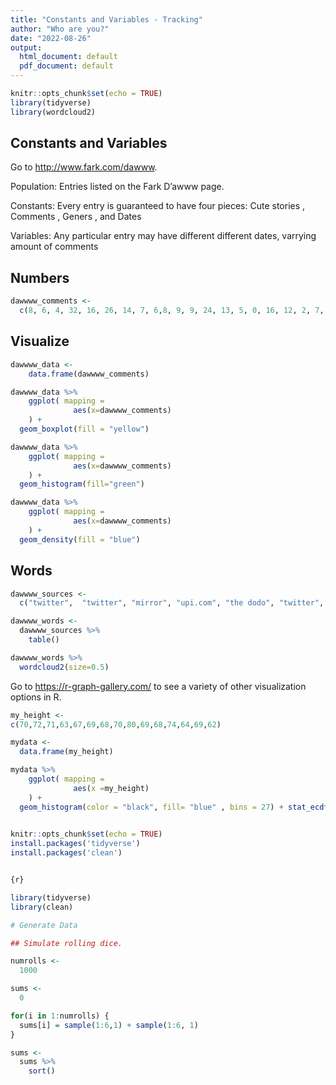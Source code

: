 ```yaml
---
title: "Constants and Variables - Tracking"
author: "Who are you?"
date: "2022-08-26"
output:
  html_document: default
  pdf_document: default
---
```


```r
knitr::opts_chunk$set(echo = TRUE)
library(tidyverse)
library(wordcloud2)
```

## Constants and Variables

Go to <http://www.fark.com/dawww>.

Population: Entries listed on the Fark D'awww page.

Constants: Every entry is guaranteed to have four pieces: Cute stories , Comments , Geners , and Dates

Variables: Any particular entry may have different different dates, varrying amount of comments

## Numbers

```r
dawwww_comments <- 
  c(8, 6, 4, 32, 16, 26, 14, 7, 6,8, 9, 9, 24, 13, 5, 0, 16, 12, 2, 7, 9, 19, 10, 5, 7, 1, 2, 8, 10, 3, 7, 12, 4, 17, 27, 8, 1, 9, 13, 17, 3, 13, 10)

```

## Visualize

```r
dawwww_data <- 
    data.frame(dawwww_comments)

dawwww_data %>% 
    ggplot( mapping = 
              aes(x=dawwww_comments)
    ) + 
  geom_boxplot(fill = "yellow")

dawwww_data %>% 
    ggplot( mapping = 
              aes(x=dawwww_comments)
    ) + 
  geom_histogram(fill="green")

dawwww_data %>% 
    ggplot( mapping = 
              aes(x=dawwww_comments)
    ) + 
  geom_density(fill = "blue")

```

## Words

```r
dawwww_sources <-
  c("twitter",  "twitter", "mirror", "upi.com", "the dodo", "twitter", "10tv.com", "He's", "a", "good", "boy", "give", "him", "a", "snack", "doggie", "treats", "available", "at", "Krispy", "Kreme", "for", "National", "Dog", "Day", "tomorrow")

dawwww_words <- 
  dawwww_sources %>% 
    table()

dawwww_words %>% 
  wordcloud2(size=0.5)

```

Go to <https://r-graph-gallery.com/> to see a variety of other visualization options in R.

```r
my_height <- 
c(70,72,71,63,67,69,68,70,80,69,68,74,64,69,62)

mydata <-
  data.frame(my_height)

mydata %>%
    ggplot( mapping = 
              aes(x =my_height)
    ) +
  geom_histogram(color = "black", fill= "blue" , bins = 27) + stat_ecdf()
          
```

```r
knitr::opts_chunk$set(echo = TRUE)
install.packages('tidyverse')
install.packages('clean')


{r}

library(tidyverse)
library(clean)

# Generate Data

## Simulate rolling dice.

numrolls <- 
  1000

sums <- 
  0 

for(i in 1:numrolls) {
  sums[i] = sample(1:6,1) + sample(1:6, 1)  
}

sums <- 
  sums %>% 
    sort() 

```
